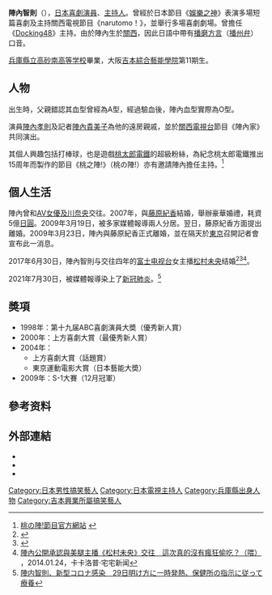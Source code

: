 {{请求翻译|ja}}
{{BLPsources}}
{{noteTA
|1=zh-cn:美丽人生; zh-hk:一個快樂的傳說; zh-tw:美麗人生
}}
{{藝人
| 姓名 = 陣內智則
| 類型 = 節目主持
| 圖片 = 
| 圖片尺寸 = 
| 圖片簡介 = 
| 原名 = 陣內智則
| 外文名 = じんない とものり
| 外文 = 日文
| 羅馬拼音 = Jinnai Tomonori
| 綽號 = 陣、陣さん、陣くん
| 國籍 = {{JPN}}
| 民族 = [[大和民族|大和民族]]
| 籍貫 = {{JPN}}[[兵库县|兵库县]][[加古川市|加古川市]]
| 出生日期 = {{birth_date_and _age|1974|2|22}}
| 出生地點 = {{JPN}}[[兵库县|兵库县]][[加古川市|加古川市]]
| 生肖 = 
| 逝世日期 =  
| 逝世地點 = 
| 職業 = 演员
| 語言 = [[日语|日语]]、[[英语|英语]]
| 三圍 = 
| 體重 = 
| 教育程度 = [[兵庫縣立高砂南高等学校|兵庫縣立高砂南高等学校]]
| 宗教信仰 = 
| 配偶 = [[藤原紀香|藤原紀香]](2007年-2009年)<br>[[松村未央|松村未央]](2017年-現在)
| 出身地 = {{JPN}}[[兵库县|兵库县]][[加古川市|加古川市]]
| 活躍年代 = 1992年至今
| 經紀公司 = [[吉本興業|吉本興業]]
| 網站 = [http://jinnai.laff.jp/ 陣內智則的個人網誌]
| 獎項 = 
| IMDb = 
| 電影 = 
| 電視節目 = 
}}
{{Japanese|japanese=陣內 智則|kana=じんない とものり|romaji=Jinnai Tomonori}}
'''陣內智則'''（{{bd|1974年|2月22日}}），[[日本|日本]][[喜劇演員|喜劇演員]]、[[主持人|主持人]]。曾經於日本節目《[[娛樂之神|娛樂之神]]》表演多場短篇喜劇及主持關西電視節目《narutomo！》，並舉行多場喜劇劇場。曾擔任《[[Docking48|Docking48]]》主持。由於陣內生於[[近畿地方|關西]]，因此日語中帶有[[播磨方言|播磨方言]]（[[近畿方言#近畿方言依地域別的分類|播州弁]]）口音。

[[兵庫縣立高砂南高等学校|兵庫縣立高砂南高等学校]]畢業，大阪[[吉本綜合藝能學院|吉本綜合藝能學院]]第11期生。

==人物==
出生時，父親錯認其血型曾經為A型，經過驗血後，陣內血型實際為O型。

演員[[陣內孝則|陣內孝則]]及記者[[陣內貴美子|陣內貴美子]]為他的遠房親戚，並於[[關西電視台|關西電視台]]節目《陣內家》共同演出。

其個人興趣包括打棒球，也是遊戲[[桃太郎電鐵系列|桃太郎電鐵]]的超級粉絲，為紀念桃太郎電鐵推出15周年而製作的節目《桃之陣!》（桃の陣!）亦有邀請陣內擔任主持。<ref>[http://www.mbs.jp/momonojin/index2.html 桃の陣!節目官方網站] {{webarchive|url=https://web.archive.org/web/20130122132137/http://www.mbs.jp/momonojin/index2.html |date=2013-01-22 }}</ref>

==個人生活==
陣內曾和[[AV女優|AV女優]][[及川奈央|及川奈央]]交往。2007年，與[[藤原紀香|藤原紀香]]結婚，舉辦豪華婚禮，耗資5億[[日圓|日圓]]。2009年3月19日，被多家媒體報導兩人分居。翌日，藤原紀香方面提出離婚。2009年3月23日，陣內與藤原紀香正式離婚，並在隔天於[[東京|東京]]召開記者會宣布此一消息。

2017年6月30日，陣內智則与交往四年的[[富士电视台|富士电视台]]女主播[[松村未央|松村未央]]结婚<ref>{{Cite web |url=http://www.sohu.com/a/143353464_119562 |title=阵内孝则正式再婚 与女友主播松村未央交往四年(图)_搜狐社会_搜狐网 |access-date=2018-04-14 |archive-url=https://web.archive.org/web/20180415190220/http://www.sohu.com/a/143353464_119562 |archive-date=2018-04-15 |dead-url=yes }}</ref><ref>{{Cite web |url=http://gotv.ctitv.com.tw/2017/05/527696.htm |title=日網友看衰！藤原紀香花心前夫 再娶小12歲美女主播 - 中天快點TV |accessdate=2018-04-14 |archive-date=2018-04-15 |archive-url=https://web.archive.org/web/20180415063505/http://gotv.ctitv.com.tw/2017/05/527696.htm |dead-url=no }}</ref><ref>[https://news.gamme.com.tw/651382 陣內公開承認與美腿主播《松村未央》交往　這次真的沒有瘋狂偷吃？（喂）] {{Wayback|url=https://news.gamme.com.tw/651382 |date=20180415063528 }}，2014.01.24，卡卡洛普·宅宅新闻</ref>。

2021年7月30日，被媒體報導染上了[[新冠肺炎|新冠肺炎]]。<ref>[https://news.yahoo.co.jp/articles/106547ab4b043f5780964788b6b59be4bd02dda7 陣内智則、新型コロナ感染　29日明け方に一時発熱、保健所の指示に従って療養]</ref>

==奬項==
*1998年：第十九届ABC喜劇演員大奬（優秀新人賞）
*2000年：上方喜劇大賞（最優秀新人賞）
*2004年：
**上方喜劇大賞（話題賞）
**東京運動電影大賞（日本藝能大奬）
*2009年：S-1大賽（12月冠軍）

==參考资料==
{{reflist}}

==外部連結==
*{{bilibili|user=1168842349|搞笑艺人阵内智则}}{{zh-cn}}
*{{youtube|c=UCCp9Q2JCLjOenDa63FJi_Ag|陣内智則のネタジン}}{{ja}}
*{{豆瓣影人|1034410}}{{zh-cn}}

{{Navboxes|title =[[R-1大賽|<span style="color:#fff;">R-1大賽</span>]]<span style="color:#fff;">最終戰(2回)</span>|titlestyle=background:#ED1A3D; color:#ffffff;
|list1=

{{R-1大賽2002}}
{{R-1大賽2004}}
}}
{{DEFAULTSORT:Jinnai Tomonori}}
[[Category:日本男性搞笑藝人|Category:日本男性搞笑藝人]]
[[Category:日本電視主持人|Category:日本電視主持人]]
[[Category:兵庫縣出身人物|Category:兵庫縣出身人物]]
[[Category:吉本興業所屬搞笑藝人|Category:吉本興業所屬搞笑藝人]]